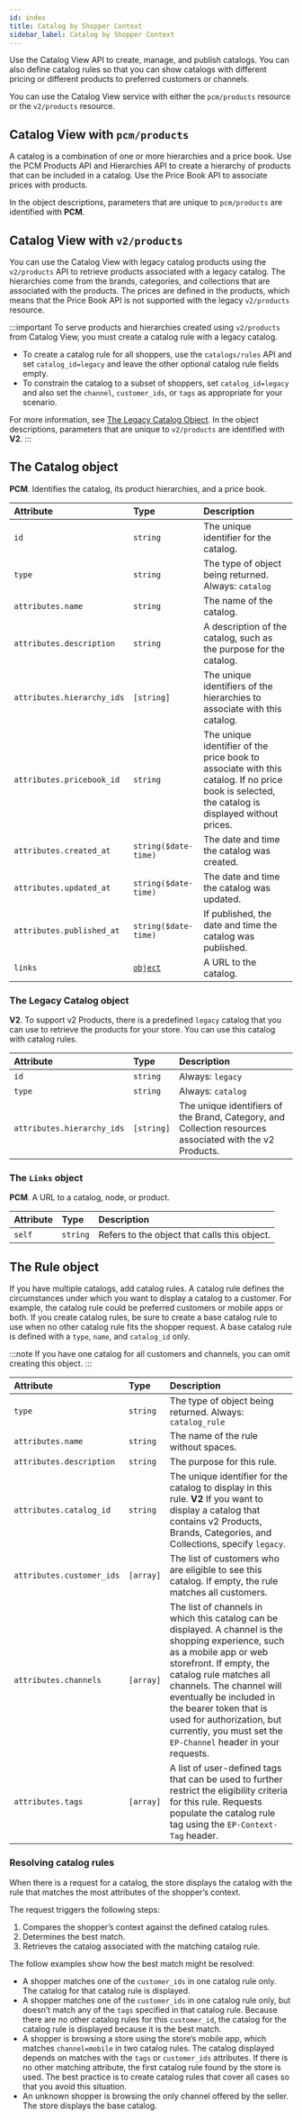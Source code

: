 ```yaml
---
id: index
title: Catalog by Shopper Context
sidebar_label: Catalog by Shopper Context
---
```


Use the Catalog View API to create, manage, and publish catalogs. You can also define catalog rules so that you can show catalogs with different pricing or different products to preferred customers or channels.

You can use the Catalog View service with either the `pcm/products` resource or the `v2/products` resource.

## Catalog View with `pcm/products`

A catalog is a combination of one or more hierarchies and a price book. Use the PCM Products API and Hierarchies API to create a hierarchy of products that can be included in a catalog. Use the Price Book API to associate prices with products.

In the object descriptions, parameters that are unique to `pcm/products` are identified with **PCM**.

## Catalog View with `v2/products`

You can use the Catalog View with legacy catalog products using the `v2/products` API to retrieve products associated with a legacy catalog. The hierarchies come from the brands, categories, and collections that are associated with the products. The prices are defined in the products, which means that the Price Book API is not supported with the legacy `v2/products` resource.

:::important
To serve products and hierarchies created using `v2/products` from Catalog View, you must create a catalog rule with a legacy catalog.

- To create a catalog rule for all shoppers, use the `catalogs/rules` API and set `catalog_id=legacy` and leave the other optional catalog rule fields empty.
- To constrain the catalog to a subset of shoppers, set `catalog_id=legacy` and also set the `channel`, `customer_ids`, or `tags` as appropriate for your scenario.

For more information, see [The Legacy Catalog Object](#the-legacy-catalog-object). In the object descriptions, parameters that are unique to `v2/products` are identified with **V2**.
:::

## The Catalog object

**PCM**. Identifies the catalog, its product hierarchies, and a price book.

| Attribute | Type | Description |
| :--- | :--- | :--- |
| `id` | `string` | The unique identifier for the catalog. |
| `type` | `string` | The type of object being returned. Always: `catalog` |
| `attributes.name` | `string` | The name of the catalog. |
| `attributes.description` | `string` | A description of the catalog, such as the purpose for the catalog. |
| `attributes.hierarchy_ids` | `[string]` | The unique identifiers of the hierarchies to associate with this catalog.  |
| `attributes.pricebook_id` | `string` | The unique identifier of the price book to associate with this catalog. If no price book is selected, the catalog is displayed without prices. |
| `attributes.created_at` | `string($date-time)` | The date and time the catalog was created. |
| `attributes.updated_at` | `string($date-time)` | The date and time the catalog was updated. |
| `attributes.published_at` | `string($date-time)` | If published, the date and time the catalog was published. |
| `links` | [`object`](#the-links-object) | A URL to the catalog. |


### The Legacy Catalog object

**V2**. To support v2 Products, there is a predefined `legacy` catalog that you can use to retrieve the products for your store. You can use this catalog with catalog rules.

| Attribute | Type | Description |
| :--- | :--- | :--- |
| `id` | `string` | Always: `legacy`|
| `type` | `string` | Always: `catalog` |
| `attributes.hierarchy_ids` | `[string]` | The unique identifiers of the Brand, Category, and Collection resources associated with the v2 Products. |

### The `Links` object

**PCM**. A URL to a catalog, node, or product.

| Attribute | Type | Description |
| :--- | :--- | :--- |
| `self` | `string` | Refers to the object that calls this object. |

## The Rule object

If you have multiple catalogs, add catalog rules. A catalog rule defines the circumstances under which you want to display a catalog to a customer. For example, the catalog rule could be preferred customers or mobile apps or both. If you create catalog rules, be sure to create a base catalog rule to use when no other catalog rule fits the shopper request. A base catalog rule is defined with a `type`, `name`, and `catalog_id` only.

:::note
If you have one catalog for all customers and channels, you can omit creating this object.
:::

| Attribute | Type | Description |
| :--- | :--- | :--- |
| `type` | `string` | The type of object being returned. Always: `catalog_rule` |
| `attributes.name` | `string` | The name of the rule without spaces. |
| `attributes.description` | `string` | The purpose for this rule. |
| `attributes.catalog_id` | `string` | The unique identifier for the catalog to display in this rule. **V2** If you want to display a catalog that contains v2 Products, Brands, Categories, and Collections, specify `legacy`. |
| `attributes.customer_ids` | `[array]` | The list of customers who are eligible to see this catalog. If empty, the rule matches all customers. |
| `attributes.channels` | `[array]` | The list of channels in which this catalog can be displayed. A channel is the shopping experience, such as a mobile app or web storefront. If empty, the catalog rule matches all channels. The channel will eventually be included in the bearer token that is used for authorization, but currently, you must set the `EP-Channel` header in your requests. |
| `attributes.tags` | `[array]` |  A list of user-defined tags that can be used to further restrict the eligibility criteria for this rule. Requests populate the catalog rule tag using the `EP-Context-Tag` header. |

### Resolving catalog rules

When there is a request for a catalog, the store displays the catalog with the rule that matches the most attributes of the shopperʼs context.

The request triggers the following steps:

1. Compares the shopperʼs context against the defined catalog rules.
1. Determines the best match.
1. Retrieves the catalog associated with the matching catalog rule.

The follow examples show how the best match might be resolved:

- A shopper matches one of the `customer_ids` in one catalog rule only. The catalog for that catalog rule is displayed.
- A shopper matches one of the `customer_ids` in one catalog rule only, but doesnʼt match any of the `tags` specified in that catalog rule. Because there are no other catalog rules for this `customer_id`, the catalog for the catalog rule is displayed because it is the best match.
- A shopper is browsing a store using the storeʼs mobile app, which matches `channel=mobile` in two catalog rules. The catalog displayed depends on matches with the `tags` or `customer_ids` attributes. If there is no other matching attribute, the first catalog rule found by the store is used. The best practice is to create catalog rules that cover all cases so that you avoid this situation.
- An unknown shopper is browsing the only channel offered by the seller. The store displays the base catalog.

